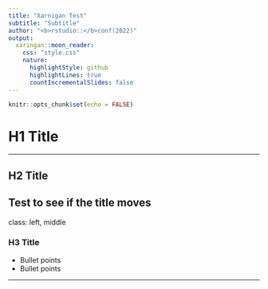 ```yaml
---
title: "Xarnigan Test"
subtitle: "Subtitle"
author: "<b>rstudio::</b>conf(2022)"
output:
  xaringan::moon_reader:
    css: "style.css"
    nature:
      highlightStyle: github
      highlightLines: true
      countIncrementalSlides: false
---
```


```r
knitr::opts_chunk$set(echo = FALSE)
```

# H1 Title

---

## H2 Title
Test to see if the title moves
---
class: left, middle


### H3 Title
  - Bullet points
  - Bullet points

---





